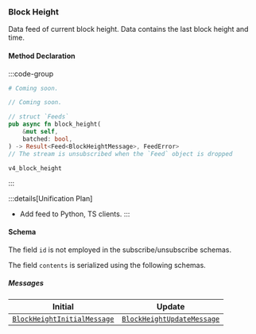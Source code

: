 
### Block Height

Data feed of current block height. Data contains the last block height and time.

#### Method Declaration

:::code-group

```python [Python]
# Coming soon.
```

```typescript [TypeScript]
// Coming soon.
```

```rust [Rust]
// struct `Feeds`
pub async fn block_height(
    &mut self,
    batched: bool,
) -> Result<Feed<BlockHeightMessage>, FeedError>
// The stream is unsubscribed when the `Feed` object is dropped
```

```url [Channel]
v4_block_height
```

:::

:::details[Unification Plan]
- Add feed to Python, TS clients.
:::

#### Schema

The field `id` is not employed in the subscribe/unsubscribe schemas.

The field `contents` is serialized using the following schemas.

##### Messages

| Initial | Update     |
| ------ | ----------- |
| [`BlockHeightInitialMessage`] | [`BlockHeightUpdateMessage`] <BatchedArray/> |

[`BlockHeightInitialMessage`]: /types/block_height_initial_message
[`BlockHeightUpdateMessage`]: /types/block_height_update_message
